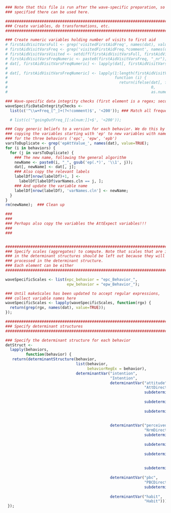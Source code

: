 
```r

### Note that this file is run after the wave-specific preparation, so anything
### specified there can be used here.

###############################################################################
### Create variables, do transformations, etc.
###############################################################################

### Create numeric variables holding number of visits to first aid
# firstAidVisitVarsFull <- grep('visitedFirstAidFreq', names(dat), value=TRUE);
# firstAidVisitVarsFreq <- grep('visitedFirstAidFreq.*comment', names(dat), value=TRUE);
# firstAidVisitVarsVisited <- setdiff(firstAidVisitVarsFull, firstAidVisitVarsFreq);
# firstAidVisitVarsFreqNumeric <- paste0(firstAidVisitVarsFreq, "_nr");
# dat[, firstAidVisitVarsFreqNumeric] <- lapply(dat[, firstAidVisitVarsFreq], convertToNumeric);
# 
# dat[, firstAidVisitVarsFreqNumeric] <- lapply(1:length(firstAidVisitVarsVisited),
#                                               function (i) {
#                                                 return(ifelse(dat[, firstAidVisitVarsVisited[i]]==0,
#                                                               0,
#                                                               as.numeric(dat[, firstAidVisitVarsFreqNumeric[i]])))});

### Wave-specific data integrity checks (first element is a regex; second a condition)
waveSpecificDataIntegrityChecks <-
  list(c('^\\w+Freq_[^_]+(?<!comment)$', '<200')); ### Match all frequency variables

  # list(c('^goingOutFreq_[[:alnum:]]+$', '<200'));

### Copy generic beliefs to a version for each behavior. We do this by
### copying the variables starting with 'ep' to new variables with names
### for the three behaviors ('epc', 'epw', 'epb')
varsToDuplicate <- grep('epAttValue_', names(dat), value=TRUE);
for (i in behaviors) {
  for (j in varsToDuplicate) {
    ### The new name, following the general algorithm
    newName <- paste0(i, "_", gsub('ep(.*)', '\\1', j));
    dat[, newName] <- dat[, j];
    ### Also copy the relevant labels
    labelDf[nrow(labelDf)+1, ] <-
      labelDf[labelDf$varNames.cln == j, ];
    ### And update the variable name
    labelDf[nrow(labelDf), 'varNames.cln'] <- newName;
  }
}
rm(newName);  ### Clean up

###
###
### Perhaps also copy the variables the AttExpect variables!!!
###
###


###############################################################################
### Specify scales (aggregates) to compute. Note that scales that are included
### in the determinant structures should be left out because they will be
### processed in the determinant structure.
### Each element can be either 
###############################################################################

waveSpecificScales <- list(epc_behavior = "epc_Behavior_",
                           epw_behavior = "epw_Behavior_");

### Until makeScales has been updated to accept regular expressions,
### collect variable names here
waveSpecificScales <- lapply(waveSpecificScales, function(rgx) {
  return(grep(rgx, names(dat), value=TRUE));
});

###############################################################################
### Specify determinant structures
###############################################################################

### Specify the determinant structure for each behavior
detStruct <-
  lapply(behaviors,
         function(behavior) {
   return(determinantStructure(behavior,
                               list(behavior,
                                    behaviorRegEx = behavior),
                               determinantVar("intention",
                                              "Intention",
                                              determinantVar("attitude",
                                                             "AttDirect",
                                                             subdeterminants("Expectation",
                                                                             "AttExpect"),
                                                             subdeterminants("Desirability",
                                                                             "AttValue"),
                                                             subdeterminantProducts("attProduct",
                                                                                    c("AttExpect",
                                                                                      "AttValue"))),
                                              determinantVar("perceivedNorm",
                                                             "NrmDirect",
                                                             subdeterminants("Approval",
                                                                             "NrmInjunct"),
                                                             subdeterminants("Motivation to comply",
                                                                             "NrmMTC"),
                                                             subdeterminantProducts("nrmProduct",
                                                                                    c("NrmInjunct",
                                                                                      "NrmMTC")),
                                                             subdeterminants("Descriptive norm",
                                                                             "NrmDescr")),
                                              determinantVar("pbc",
                                                             "PBCDirect",
                                                             subdeterminants("Control beliefs",
                                                                             "PBCBeliefs")),
                                              determinantVar("habit",
                                                             "Habit"))));
 });


```
